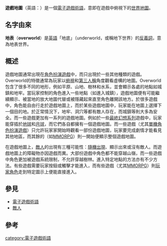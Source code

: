 {{original research|time=2012-01-25T03:39:24+00:00}}
{{refimprove|time=2012-01-25T03:39:24+00:00}}
{{Globalize/West}}
{{NoteTA
| G1=Games
}}
'''遊戲地圖'''（英語：{{lang|en|'''Overworld'''}}）是一個[[電子遊戲術語|電子遊戲術語]]，意即在遊戲中俯視下的[[世界地圖|世界地圖]]。

==名字由來==
'''地表'''（'''overworld'''）是[[英語|英語]]「地底」（underworld，或稱地下世界）的[[反義詞|反義詞]]，意為地表世界。

==概述==
遊戲地圖通常出現在[[電子角色扮演遊戲|角色扮演遊戲]]中，而只出現於一些其他種類的遊戲。Overworld的特徵通常為玩家以[[俯視圖|俯視]]和[[第三人稱|第三人稱]]角度觀看虛構的地圖。Overworld包含了很多不同的地形，例如平原、山地、樹林和水系，並會顯示各處的地點如城鎮和地牢。當玩家控制的角色進入一些地點（如進入城鎮），遊戲地圖便有可能繼續顯示、被當地的放大地圖代替或被隱藏起來直至角色離開該地方。於很多遊戲中，角色能自由行走於遊戲地圖上，而於某些遊戲地圖中，玩家能在地圖上選擇下一個目的地。於正常情況下，地牢、洞穴等都有敵人存在，而城鎮等則大多為安全。而一些遊戲更加有一系列的遊戲地圖。例如於一些[[最終幻想系列|最終幻想系列]]遊戲中，玩家能穿插於[[地球|地球]]和[[月球|月球]]，而它們各自都擁有一個遊戲地圖。而一些遊戲（尤其[[單機|單機]][[角色扮演遊戲|角色扮演遊戲]]）只允許玩家家開始時觀看一部份遊戲地圖，玩家要完成劇情才能看見其他地區，而其餘的（如[[MMORPG|MMORPG]]）則一開始便顯示整個遊戲地圖。

在遊戲地圖上，[[敵人|敵人]]的出現有三種可能性：[[随机遇敌|隨機出現]]、顯示出來或沒有敵人。而遊戲地圖上的障礙物亦因遊戲而異。大部份遊戲中角色都不能穿越山嶺，而一些遊戲中角色更加被遊戲系統限制，不允許穿越樹林。進入特定地點的方法亦有不少方法。有些遊戲需要玩家按鈕或觸擊才能進入，而有些遊戲（尤其[[MMORPG|MMORPG]]）則[[玩家角色|玩家角色]]走到特定圖示上便能直接進入。

==參見==
*[[電子遊戲術語|電子遊戲術語]]
*[[敵人|敵人]]

==參考==
{{reflist}}

{{电子游戏术语}}

{{Portal bar|电子游戏}}

[[category:電子遊戲術語|category:電子遊戲術語]]